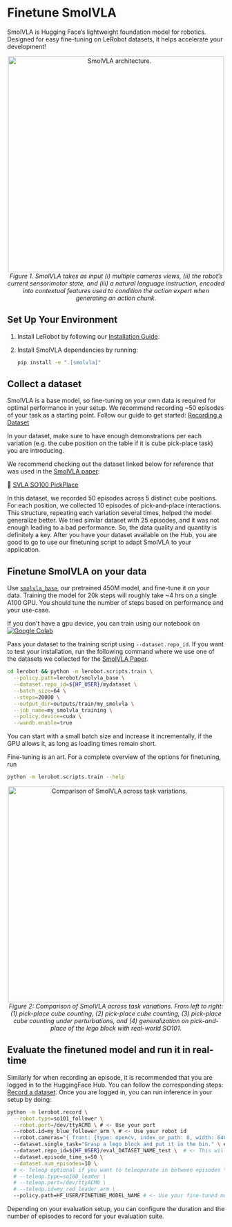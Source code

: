 # Finetune SmolVLA

SmolVLA is Hugging Face’s lightweight foundation model for robotics. Designed for easy fine-tuning on LeRobot datasets, it helps accelerate your development!

<p align="center">
  <img
    src="https://cdn-uploads.huggingface.co/production/uploads/640e21ef3c82bd463ee5a76d/aooU0a3DMtYmy_1IWMaIM.png"
    alt="SmolVLA architecture."
    width="500"
  />
  <br />
  <em>
    Figure 1. SmolVLA takes as input (i) multiple cameras views, (ii) the
    robot’s current sensorimotor state, and (iii) a natural language
    instruction, encoded into contextual features used to condition the action
    expert when generating an action chunk.
  </em>
</p>

## Set Up Your Environment

1. Install LeRobot by following our [Installation Guide](./installation).
2. Install SmolVLA dependencies by running:

   ```bash
   pip install -e ".[smolvla]"
   ```

## Collect a dataset

SmolVLA is a base model, so fine-tuning on your own data is required for optimal performance in your setup.
We recommend recording ~50 episodes of your task as a starting point. Follow our guide to get started: [Recording a Dataset](https://huggingface.co/docs/lerobot/getting_started_real_world_robot#record-a-dataset)

<Tip>

In your dataset, make sure to have enough demonstrations per each variation (e.g. the cube position on the table if it is cube pick-place task) you are introducing.

We recommend checking out the dataset linked below for reference that was used in the [SmolVLA paper](https://huggingface.co/papers/2506.01844):

🔗 [SVLA SO100 PickPlace](https://huggingface.co/spaces/lerobot/visualize_dataset?path=%2Flerobot%2Fsvla_so100_pickplace%2Fepisode_0)

In this dataset, we recorded 50 episodes across 5 distinct cube positions. For each position, we collected 10 episodes of pick-and-place interactions. This structure, repeating each variation several times, helped the model generalize better. We tried similar dataset with 25 episodes, and it was not enough leading to a bad performance. So, the data quality and quantity is definitely a key.
After you have your dataset available on the Hub, you are good to go to use our finetuning script to adapt SmolVLA to your application.

</Tip>

## Finetune SmolVLA on your data

Use [`smolvla_base`](https://hf.co/lerobot/smolvla_base), our pretrained 450M model, and fine-tune it on your data.
Training the model for 20k steps will roughly take ~4 hrs on a single A100 GPU. You should tune the number of steps based on performance and your use-case.

If you don't have a gpu device, you can train using our notebook on [![Google Colab](https://colab.research.google.com/assets/colab-badge.svg)](https://colab.research.google.com/github/huggingface/notebooks/blob/main/lerobot/training-smolvla.ipynb)

Pass your dataset to the training script using `--dataset.repo_id`. If you want to test your installation, run the following command where we use one of the datasets we collected for the [SmolVLA Paper](https://huggingface.co/papers/2506.01844).

```bash
cd lerobot && python -m lerobot.scripts.train \
  --policy.path=lerobot/smolvla_base \
  --dataset.repo_id=${HF_USER}/mydataset \
  --batch_size=64 \
  --steps=20000 \
  --output_dir=outputs/train/my_smolvla \
  --job_name=my_smolvla_training \
  --policy.device=cuda \
  --wandb.enable=true
```

<Tip>
  You can start with a small batch size and increase it incrementally, if the
  GPU allows it, as long as loading times remain short.
</Tip>

Fine-tuning is an art. For a complete overview of the options for finetuning, run

```bash
python -m lerobot.scripts.train --help
```

<p align="center">
  <img
    src="https://cdn-uploads.huggingface.co/production/uploads/640e21ef3c82bd463ee5a76d/S-3vvVCulChREwHDkquoc.gif"
    alt="Comparison of SmolVLA across task variations."
    width="500"
  />
  <br />
  <em>
    Figure 2: Comparison of SmolVLA across task variations. From left to right:
    (1) pick-place cube counting, (2) pick-place cube counting, (3) pick-place
    cube counting under perturbations, and (4) generalization on pick-and-place
    of the lego block with real-world SO101.
  </em>
</p>

## Evaluate the finetuned model and run it in real-time

Similarly for when recording an episode, it is recommended that you are logged in to the HuggingFace Hub. You can follow the corresponding steps: [Record a dataset](./getting_started_real_world_robot#record-a-dataset).
Once you are logged in, you can run inference in your setup by doing:

```bash
python -m lerobot.record \
  --robot.type=so101_follower \
  --robot.port=/dev/ttyACM0 \ # <- Use your port
  --robot.id=my_blue_follower_arm \ # <- Use your robot id
  --robot.cameras="{ front: {type: opencv, index_or_path: 8, width: 640, height: 480, fps: 30}}" \ # <- Use your cameras
  --dataset.single_task="Grasp a lego block and put it in the bin." \ # <- Use the same task description you used in your dataset recording
  --dataset.repo_id=${HF_USER}/eval_DATASET_NAME_test \  # <- This will be the dataset name on HF Hub
  --dataset.episode_time_s=50 \
  --dataset.num_episodes=10 \
  # <- Teleop optional if you want to teleoperate in between episodes \
  # --teleop.type=so100_leader \
  # --teleop.port=/dev/ttyACM0 \
  # --teleop.id=my_red_leader_arm \
  --policy.path=HF_USER/FINETUNE_MODEL_NAME # <- Use your fine-tuned model
```

Depending on your evaluation setup, you can configure the duration and the number of episodes to record for your evaluation suite.
